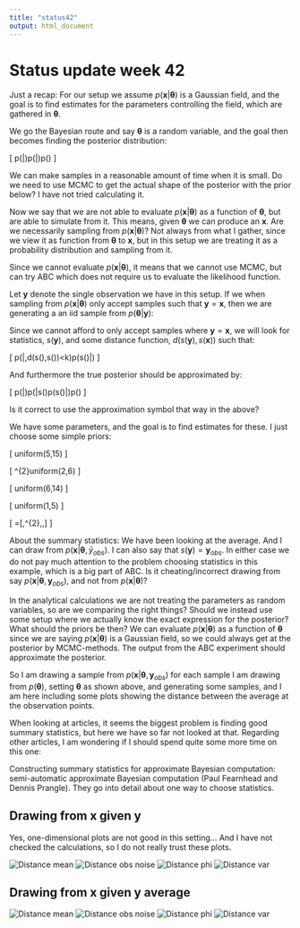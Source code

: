 ```yaml
---
title: "status42"
output: html_document
---
```


# Status update week 42

Just a recap: For our setup we assume $p(\boldsymbol{x}|\boldsymbol{\theta})$
is a Gaussian field, and the goal is to find estimates for the parameters
controlling the field, which are gathered in $\boldsymbol{\theta}$.

We go the Bayesian route and say $\boldsymbol{\theta}$ is a random
variable, and the goal then becomes finding the posterior distribution:

\[
p(\boldsymbol{\theta}|\boldsymbol{x})\propto p(\boldsymbol{x}|\boldsymbol{\theta})p(\boldsymbol{\theta})
\]


We can make samples in a reasonable amount of time when it is small.
Do we need to use MCMC to get the actual shape of the posterior with
the prior below? I have not tried calculating it.

Now we say that we are not able to evaluate $p(\boldsymbol{x}|\boldsymbol{\theta})$
as a function of $\boldsymbol{\theta}$, but are able to simulate
from it. This means, given $\boldsymbol{\theta}$ we can produce an
$\boldsymbol{x}$. Are we necessarily sampling from $p(\boldsymbol{x}|\boldsymbol{\theta})$?
Not always from what I gather, since we view it as function from $\boldsymbol{\theta}$
to $\boldsymbol{x}$, but in this setup we are treating it as a probability
distribution and sampling from it.

Since we cannot evaluate $p(\boldsymbol{x}|\boldsymbol{\theta})$,
it means that we cannot use MCMC, but can try ABC which does not require
us to evaluate the likelihood function.

Let $\boldsymbol{y}$ denote the single observation we have in this
setup. If we when sampling from $p(\boldsymbol{x}|\boldsymbol{\theta})$
only accept samples such that $\boldsymbol{y}=\boldsymbol{x}$, then
we are generating a an iid sample from $p(\boldsymbol{\theta}|\boldsymbol{y})$:

\begin{alignat*}{1}
\int_{-\infty}^{\infty} & p(\boldsymbol{\theta})p(\boldsymbol{x}|\boldsymbol{\theta})\mathbb{I}(\boldsymbol{x}=\boldsymbol{y})d\boldsymbol{x}=p(\boldsymbol{\theta})p(\boldsymbol{y}|\boldsymbol{\theta})\propto p(\boldsymbol{\theta}|\boldsymbol{y})
\end{alignat*}


Since we cannot afford to only accept samples where $\boldsymbol{y}=\boldsymbol{x}$,
we will look for statistics, $s(\boldsymbol{y})$, and some distance
function, $d(s(\boldsymbol{y}),s(\boldsymbol{x}))$ such that:

\[
p(\boldsymbol{x}|\boldsymbol{\theta},d(s(\boldsymbol{y}),s(\boldsymbol{x}))<k)\approx p(s(\boldsymbol{y})|\boldsymbol{\theta})
\]


And furthermore the true posterior should be approximated by:

\[
p(\boldsymbol{\theta}|\boldsymbol{y})\approx p(\boldsymbol{\theta}|s(\boldsymbol{y})\propto p(s(\boldsymbol{y})|\boldsymbol{\theta})p(\boldsymbol{\theta})
\]


Is it correct to use the approximation symbol that way in the above?


\subsubsection*{Setup with values}

We have some parameters, and the goal is to find estimates for these.
I just choose some simple priors:

\[
\phi\sim uniform(5,15)
\]


\[
\sigma^{2}\sim uniform(2,6)
\]


\[
\mu\sim uniform(6,14)
\]


\[
\nu\sim uniform(1,5)
\]


\[
\boldsymbol{\theta}=[\phi,\sigma^{2},\mu,\nu]
\]


About the summary statistics: We have been looking at the average.
And I can draw from $p(\boldsymbol{x}|\boldsymbol{\theta},\bar{y}_{obs})$.
I can also say that $s(\boldsymbol{y})=\boldsymbol{y}_{obs}$. In
either case we do not pay much attention to the problem choosing statistics
in this example, which is a big part of ABC. Is it cheating/incorrect
drawing from say $p(\boldsymbol{x}|\boldsymbol{\theta},\boldsymbol{y}_{obs})$,
and not from $p(\boldsymbol{x}|\boldsymbol{\theta})$?

In the analytical calculations we are not treating the parameters
as random variables, so are we comparing the right things? Should
we instead use some setup where we actually know the exact expression
for the posterior? What should the priors be then? We can evaluate
$p(\boldsymbol{x}|\boldsymbol{\theta})$ as a function of $\boldsymbol{\theta}$
since we are saying $p(\boldsymbol{x}|\boldsymbol{\theta})$ is a
Gaussian field, so we could always get at the posterior by MCMC-methods.
The output from the ABC experiment should approximate the posterior.

So I am drawing a sample from $p(\boldsymbol{x}|\boldsymbol{\theta},\boldsymbol{y}_{obs})$
for each sample I am drawing from $p(\boldsymbol{\theta})$, setting
$\boldsymbol{\theta}$ as shown above, and generating some samples,
and I am here including some plots showing the distance between the
average at the observation points.

When looking at articles, it seems the biggest problem is finding
good summary statistics, but here we have so far not looked at that.
Regarding other articles, I am wondering if I should spend quite some
more time on this one:

Constructing summary statistics for approximate Bayesian computation:
semi-automatic approximate Bayesian computation (Paul Fearnhead and
Dennis Prangle). They go into detail about one way to choose statistics.



## Drawing from x given y

Yes, one-dimensional plots are not good in this setting... And I have not checked the calculations, so I do not really trust these plots.

![Distance mean ](fig/abcexp4/x_given_y_dist_mean_abcexp4.png)
![Distance obs noise](fig/abcexp4/x_given_y_dist_obs_noise_abcexp4.png)
![Distance phi](fig/abcexp4/x_given_y_dist_phi_abcexp4.png)
![Distance var](fig/abcexp4/x_given_y_dist_var_abcexp4.png)


## Drawing from x given y average

![Distance mean ](fig/abcexp4/x_given_y_dist_mean_avg_abcexp4.png)
![Distance obs noise](fig/abcexp4/x_given_y_dist_obs_noise_avg_abcexp4.png)
![Distance phi](fig/abcexp4/x_given_y_dist_phi_avg_abcexp4.png)
![Distance var](fig/abcexp4/x_given_y_dist_var_avg_abcexp4.png)
